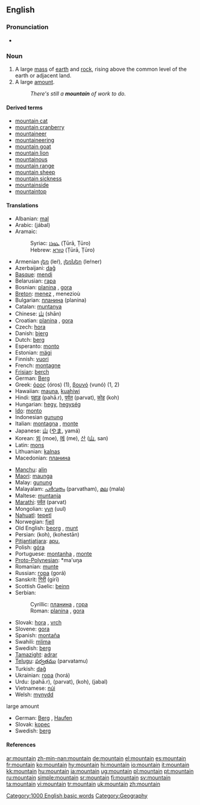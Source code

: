 ==English==

===Pronunciation===
*{{audio|en-us-mountain.ogg|Audio (US)}}

===Noun===
{{en-noun}}

# A large [[mass]] of [[earth]] and [[rock]], rising above the common level of the earth or adjacent land.
# A large [[amount]].
#: ''There's still a '''mountain''' of work to do.''

====Derived terms====
*[[mountain cat]]
*[[mountain cranberry]]
*[[mountaineer]]
*[[mountaineering]]
*[[mountain goat]]
*[[mountain lion]]
*[[mountainous]]
*[[mountain range]]
*[[mountain sheep]]
*[[mountain sickness]]
*[[mountainside]]
*[[mountaintop]]

====Translations====
{{trans-top|large mass of earth and rock}}
*Albanian: [[mal]] {{m}}
*Arabic: {{ARchar|[[جبل|جَبَلٌ]]}} (jábal) {{m}}
*Aramaic:
*:Syriac: [[ܛܘܪܐ]] (Ṭūrā, Ṭūro) {{m}}
*:Hebrew: [[טורא]] (Ṭūrā, Ṭūro) {{m}}
*Armenian [[լեռ]] (leŕ), [[լեռներ]] (leŕner) {{p}}
*Azerbaijani: [[dağ]]
*[[Basque]]: [[mendi]]
*Belarusian: [[гара]]
*Bosnian: [[planina#Bosnian|planina]] {{f}}, [[gora#Bosnian|gora]] {{f}}
*[[Breton]]: [[menez]] {{m}}, menezioù {{p}}
*Bulgarian: [[планина#Bulgarian|планина]] (planina) {{f}}
*Catalan: [[muntanya]] {{f}}
*Chinese: [[山]] (shān)
*Croatian: [[planina#Croatian|planina]] {{f}}, [[gora#Croatian|gora]] {{f}}
*Czech: [[hora]] {{f}}
*Danish: [[bjerg]]
*Dutch: [[berg]] {{m}}
*Esperanto: [[monto]]
*Estonian: [[mägi]]
*Finnish: [[vuori]]
*French: [[montagne]] {{f}}
*[[Frisian]]: [[berch]]
*German: [[Berg]] {{m}}
*Greek: [[όρος]] (óros) {{n}} (1), [[βουνό]] (vunó) {{n}} (1, 2)
*Hawaiian: [[mauna]], [[kuahiwi]]
*Hindi: [[पहाड़]] (pahā.r), [[पर्वत]] (parvat), [[कोह]] (koh)
*Hungarian: [[hegy]], [[hegység]] {{p}}
*[[Ido]]: [[monto]]
*Indonesian [[gunung]]
*Italian: [[montagna]] {{f}}, [[monte]] {{m}}
*Japanese: [[山]] ([[やま]], yamá)
*Korean: [[뫼]] (moe), [[메]] (me), [[산]] ([[山]], san)
*Latin: [[mons]] {{m}}
*Lithuanian: [[kalnas]] {{m}}
*Macedonian: [[планина]] {{f}}
{{trans-mid}}
*[[Manchu]]: [[alin]]
*[[Maori]]: [[maunga]]
*Malay: [[gunung]]
*Malayalam: [[പര്‍വതം]] (parvatham), [[മല]] (mala)
*Maltese: [[muntanja]] {{f}}
*[[Marathi]]: [[पर्वत]] (parvat)
*Mongolian: [[уул]] (uul)
*[[Nahuatl]]: [[tepetl]]
*Norwegian: [[fjell]]
*Old English: [[beorg]] {{m}}, [[munt]]
*Persian: {{FAchar|[[کوه]]}} (koh), {{FAchar|[[کوهستان]]}} (kohestān)
*[[Pitjantjatjara]]: [[apu]], {{Unicode|[[puḻi]]}}
*Polish: [[góra]] {{f}}
*Portuguese: [[montanha]] {{f}}, [[monte]] {{m}}
*[[Proto-Polynesian]]: *ma'uŋa
*Romanian: [[munte]] {{m}}
*Russian: [[гора]] (gorá) {{f}}
*Sanskrit: [[गिरी]] (girī)
*Scottish Gaelic: [[beinn]] {{f}}
*Serbian:
*:Cyrillic: [[планина#Serbian|планина]] {{f}}, [[гора#Serbian|гора]] {{f}}
*:Roman: [[planina#Serbian|planina]] {{f}}, [[gora#Serbian|gora]] {{f}}
*Slovak: [[hora]] {{f}}, [[vrch]] {{m}}
*Slovene: [[gora]] {{f}}
*Spanish: [[montaña]] {{f}}
*Swahili: [[mlima]]
*Swedish: [[berg]] {{n}}
*[[Tamazight]]: [[adrar]] {{m}}
*[[Telugu]]: [[పర్వతము]] (parvatamu)
*Turkish: [[dağ]]
*Ukrainian: [[гора]] (horá) {{f}}
*Urdu: {{URchar|[[پہاڑ]]}} (pahā.r), {{URchar|[[پروت]]}} (parvat), {{URchar|[[کوہ]]}} (koh), {{URchar|[[حبل]]}} (jabal)
*Vietnamese: [[núi]]
*Welsh: [[mynydd]]
{{trans-bottom}}

;large amount
*German: [[Berg]] {{m}}, [[Haufen]] {{m}}
*Slovak: [[kopec]] {{m}}
*Swedish: [[berg]] {{n}}

====References====
{{R:Century 1911}}
{{R:Webster 1913}}

[[Category:1000 English basic words]]
[[Category:Geography]]

[[ar:mountain]]
[[zh-min-nan:mountain]]
[[de:mountain]]
[[el:mountain]]
[[es:mountain]]
[[fr:mountain]]
[[ko:mountain]]
[[hy:mountain]]
[[hi:mountain]]
[[io:mountain]]
[[it:mountain]]
[[kk:mountain]]
[[hu:mountain]]
[[ja:mountain]]
[[ug:mountain]]
[[pl:mountain]]
[[pt:mountain]]
[[ru:mountain]]
[[simple:mountain]]
[[sr:mountain]]
[[fi:mountain]]
[[sv:mountain]]
[[ta:mountain]]
[[vi:mountain]]
[[tr:mountain]]
[[uk:mountain]]
[[zh:mountain]]